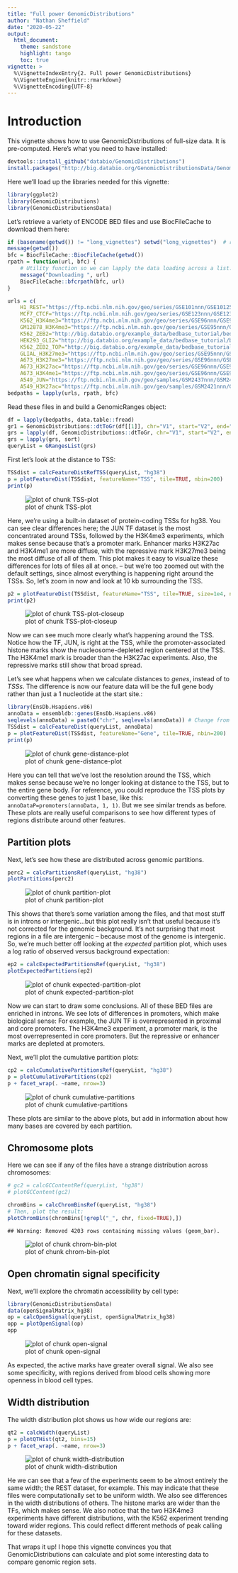 ```yaml
---
title: "Full power GenomicDistributions"
author: "Nathan Sheffield"
date: "2020-05-22"
output: 
  html_document:
    theme: sandstone
    highlight: tango
    toc: true
vignette: >
  %\VignetteIndexEntry{2. Full power GenomicDistributions}
  %\VignetteEngine{knitr::rmarkdown}
  %\VignetteEncoding{UTF-8}
---
```




# Introduction

This vignette shows how to use GenomicDistributions of full-size data. It is pre-computed. Here's what you need to have installed:


```r
devtools::install_github("databio/GenomicDistributions")
install.packages("http://big.databio.org/GenomicDistributionsData/GenomicDistributionsData_0.0.1.tar.gz", repos=NULL)
```
Here we'll load up the libraries needed for this vignette:


```r
library(ggplot2)
library(GenomicDistributions)
library(GenomicDistributionsData)
```

Let's retrieve a variety of ENCODE BED files and use BiocFileCache to download them here:


```r
if (basename(getwd()) != "long_vignettes") setwd("long_vignettes")  # run from GenomicDistributions/long_vignettes
message(getwd())
bfc = BiocFileCache::BiocFileCache(getwd())
rpath = function(url, bfc) {
    # Utility function so we can lapply the data loading across a list.
    message("Downloading ", url)
    BiocFileCache::bfcrpath(bfc, url)
}

urls = c(
    H1_REST="https://ftp.ncbi.nlm.nih.gov/geo/series/GSE101nnn/GSE101251/suppl/GSE101251_ENCFF235EJG_peaks_GRCh38.bed.gz",
    MCF7_CTCF="https://ftp.ncbi.nlm.nih.gov/geo/series/GSE123nnn/GSE123219/suppl/GSE123219_ENCFF047HAG_conservative_idr_thresholded_peaks_GRCh38.bed.gz",
    K562_H3K4me3="https://ftp.ncbi.nlm.nih.gov/geo/series/GSE96nnn/GSE96303/suppl/GSE96303_ENCFF616DLO_replicated_peaks_GRCh38.bed.gz",
    GM12878_H3K4me3="https://ftp.ncbi.nlm.nih.gov/geo/series/GSE95nnn/GSE95899/suppl/GSE95899_ENCFF188SZS_replicated_peaks_GRCh38.bed.gz",
    K562_ZEB2="http://big.databio.org/example_data/bedbase_tutorial/bed_files/GSE91663_ENCFF316ASR_peaks_GRCh38.bed.gz", 
    HEK293_GLI2="http://big.databio.org/example_data/bedbase_tutorial/bed_files/GSE105977_ENCFF617QGK_optimal_idr_thresholded_peaks_GRCh38.bed.gz",
    K562_ZEB2_TOP="http://big.databio.org/example_data/bedbase_tutorial/bed_files/GSE91663_ENCFF319TPR_conservative_idr_thresholded_peaks_GRCh38.bed.gz",
    GLIAL_H3K27me3="https://ftp.ncbi.nlm.nih.gov/geo/series/GSE95nnn/GSE95927/suppl/GSE95927_ENCFF724DGK_replicated_peaks_GRCh38.bed.gz",
    A673_H3K27me3="https://ftp.ncbi.nlm.nih.gov/geo/series/GSE96nnn/GSE96349/suppl/GSE96349_ENCFF412EXZ_peaks_GRCh38.bed.gz",
    A673_H3K27ac="https://ftp.ncbi.nlm.nih.gov/geo/series/GSE96nnn/GSE96332/suppl/GSE96332_ENCFF529ISR_peaks_GRCh38.bed.gz",
    A673_H3K4me1="https://ftp.ncbi.nlm.nih.gov/geo/series/GSE96nnn/GSE96216/suppl/GSE96216_ENCFF328DBS_peaks_GRCh38.bed.gz",
    A549_JUN="https://ftp.ncbi.nlm.nih.gov/geo/samples/GSM2437nnn/GSM2437721/suppl/GSM2437721_ENCFF064QGH_peaks_GRCh38.bed.gz",
    A549_H3K27ac="https://ftp.ncbi.nlm.nih.gov/geo/samples/GSM2421nnn/GSM2421593/suppl/GSM2421593_ENCFF715EXP_peaks_GRCh38.bed.gz")
bedpaths = lapply(urls, rpath, bfc)
```

Read these files in and build a GenomicRanges object:


```r
df = lapply(bedpaths, data.table::fread)
gr1 = GenomicDistributions::dtToGr(df[[1]], chr="V1", start="V2", end="V3")
grs = lapply(df, GenomicDistributions::dtToGr, chr="V1", start="V2", end="V3")
grs = lapply(grs, sort)
queryList = GRangesList(grs)
```

First let's look at the distance to TSS:


```r
TSSdist = calcFeatureDistRefTSS(queryList, "hg38")
p = plotFeatureDist(TSSdist, featureName="TSS", tile=TRUE, nbin=200)
print(p)
```

![plot of chunk TSS-plot](figures-full-power/TSS-plot-1.png)


Here, we're using a built-in dataset of protein-coding TSSs for hg38. You can see clear differences here; the JUN TF dataset is the most concentrated around TSSs, followed by the H3K4me3 experiments, which makes sense because that's a promoter mark. Enhancer marks H3K27ac and H3K4me1 are more diffuse, with the repressive mark H3K27me3 being the most diffuse of all of them. This plot makes it easy to visualize these differences for lots of files all at once. -- but we're too zoomed out with the default settings, since almost everything is happening right around the TSSs. So, let's zoom in now and look at 10 kb surrounding the TSS.


```r
p2 = plotFeatureDist(TSSdist, featureName="TSS", tile=TRUE, size=1e4, nbin=200)
print(p2)
```

![plot of chunk TSS-plot-closeup](figures-full-power/TSS-plot-closeup-1.png)

Now we can see much more clearly what's happening around the TSS. Notice how the TF, JUN, is right at the TSS, while the promoter-associated histone marks show the nucleosome-depleted region centered at the TSS.  The H3K4me1 mark is broader than the H3K27ac experiments. Also, the repressive marks still show that broad spread.

Let's see what happens when we calculate distances to *genes*, instead of to *TSSs*. The difference is now our feature data will be the full gene body rather than just a 1 nucleotide at the start site.:


```r
library(EnsDb.Hsapiens.v86)
annoData = ensembldb::genes(EnsDb.Hsapiens.v86)
seqlevels(annoData) = paste0("chr", seqlevels(annoData)) # Change from ensembl-style chrom annotation to UCSC_style
TSSdist = calcFeatureDist(queryList, annoData)
p = plotFeatureDist(TSSdist, featureName="Gene", tile=TRUE, nbin=200)
print(p)
```

![plot of chunk gene-distance-plot](figures-full-power/gene-distance-plot-1.png)

Here you can tell that we've lost the resolution around the TSS, which makes sense because we're no longer looking at distance to the TSS, but to the entire gene body. For reference, you could reproduce the TSS plots by converting these genes to just 1 base, like this: `annoDataP=promoters(annoData, 1, 1)`. But we see similar trends as before. These plots are really useful comparisons to see how different types of regions distribute around other features.

## Partition plots

Next, let's see how these are distributed across genomic partitions.


```r
perc2 = calcPartitionsRef(queryList, "hg38")
plotPartitions(perc2)
```

![plot of chunk partition-plot](figures-full-power/partition-plot-1.png)

This shows that there's some variation among the files, and that most stuff is in introns or intergenic...but this plot really isn't that useful because it's not corrected for the genomic background. It's not surprising that most regions in a file are intergenic -- because most of the genome is intergenic. So, we're much better off looking at the *expected* partition plot, which uses a log ratio of observed versus background expectation:


```r
ep2 = calcExpectedPartitionsRef(queryList, "hg38")
plotExpectedPartitions(ep2)
```

![plot of chunk expected-partition-plot](figures-full-power/expected-partition-plot-1.png)

Now we can start to draw some conclusions. All of these BED files are enriched in introns. We see lots of differences in promoters, which make biological sense: For example, the JUN TF is overrepresented in proximal and core promoters. The H3K4me3 experiment, a promoter mark, is the most overrepresented in core promoters. But the repressive or enhancer marks are depleted at promoters.

Next, we'll plot the cumulative partition plots:


```r
cp2 = calcCumulativePartitionsRef(queryList, "hg38")
p = plotCumulativePartitions(cp2)
p + facet_wrap(. ~name, nrow=3)
```

![plot of chunk cumulative-partitions](figures-full-power/cumulative-partitions-1.png)

These plots are similar to the above plots, but add in information about how many bases are covered by each partition.

## Chromosome plots

Here we can see if any of the files have a strange distribution across chromosomes:


```r
# gc2 = calcGCContentRef(queryList, "hg38")
# plotGCContent(gc2)

chromBins = calcChromBinsRef(queryList, "hg38")
# Then, plot the result:
plotChromBins(chromBins[!grepl("_", chr, fixed=TRUE),])
```

```
## Warning: Removed 4203 rows containing missing values (geom_bar).
```

![plot of chunk chrom-bin-plot](figures-full-power/chrom-bin-plot-1.png)

## Open chromatin signal specificity

Next, we'll explore the chromatin accessibility by cell type:


```r
library(GenomicDistributionsData)
data(openSignalMatrix_hg38)
op = calcOpenSignal(queryList, openSignalMatrix_hg38)
opp = plotOpenSignal(op)
opp
```

![plot of chunk open-signal](figures-full-power/open-signal-1.png)

As expected, the active marks have greater overall signal. We also see some specificity, with regions derived from blood cells showing more openness in blood cell types.



## Width distribution

The width distribution plot shows us how wide our regions are:


```r
qt2 = calcWidth(queryList)
p = plotQTHist(qt2, bins=15)
p + facet_wrap(. ~name, nrow=3)
```

![plot of chunk width-distribution](figures-full-power/width-distribution-1.png)

He we can see that a few of the experiments seem to be almost entirely the same width; the REST dataset, for example. This may indicate that these files were computationally set to be uniform width. We also see differences in the width distributions of others. The histone marks are wider than the TFs, which makes sense. We also notice that the two H3K4me3 experiments have different distributions, with the K562 experiment trending toward wider regions. This could reflect different methods of peak calling for these datasets.

That wraps it up! I hope this vignette convinces you that GenomicDistributions can calculate and plot some interesting data to compare genomic region sets.
